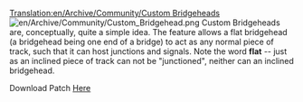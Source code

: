 [[Translation:en/Archive/Community/Custom Bridgeheads]]
{{en/FutureFeature}}
[[File:en/Archive/Community/Custom Bridgehead.png|left]]
Custom Bridgeheads are, conceptually, quite a simple idea.  The feature allows a flat bridgehead (a bridgehead being one end of a bridge) to act as any normal piece of track, such that it can host junctions and signals.  Note the word '''flat''' -- just as an inclined piece of track can not be "junctioned", neither can an inclined bridgehead.

Download Patch [http://fuzzle.org/ottd/custombridgeheads2.diff Here]